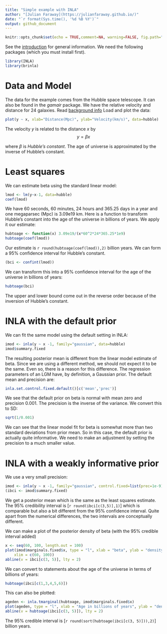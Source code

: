 ```yaml
---
title: "Simple example with INLA"
author: "[Julian Faraway](https://julianfaraway.github.io/)"
date: "`r format(Sys.time(), '%d %B %Y')`"
output: github_document
---
```


```r
knitr::opts_chunk$set(echo = TRUE,comment=NA, warning=FALSE, fig.path="figs/")
```

See the [introduction](index.md) for general information. We need the following packages
(which you must install first).

```r
library(INLA)
library(brinla)
```


# Data and Model

The data for the example comes from the Hubble space telescope. It can also be found in the
*gamair* package. We have the relative velocity and distance for 24 galaxies. Read
[background info](http://www.space.com/25179-hubble-constant.html)
Load and plot the data:

```r
plot(y ~ x, xlab="Distance(Mpc)", ylab="Velocity(km/s)", data=hubble)
```

The velocity *y* is related to the distance *x* by
$$
y = \beta x
$$

where $\beta$ is *Hubble's constant*. The age of universe is
approximated by the inverse of Hubble's constant.

# Least squares

We can estimate beta using the standard linear model:

```r
lmod <- lm(y~x-1, data=hubble)
coef(lmod)
```

We have 60 seconds, 60 minutes, 24 hours and 365.25 days in a year and one megaparsec (Mpc) is 3.09e19 km.
Here is a function to transform Hubble's constant into the age of the universe in billions of years. We
apply it our estimate:

```r
hubtoage <- function(x) 3.09e19/(x*60^2*24*365.25*1e9)
hubtoage(coef(lmod))
```

Our estimate is `r round(hubtoage(coef(lmod)),2)` billion years. We can form a 95% confidence interval for Hubble's constant.

```r
(bci <- confint(lmod))
```

We can transform this into a 95% confidence interval for the age of the universe in billions of years:

```r
hubtoage(bci)
```

The upper and lower bound come out in the reverse order because of the inversion of Hubble's constant.

# INLA with the default prior

We can fit the same model using the default setting in INLA:

```r
imod <- inla(y ~ x -1, family="gaussian", data=hubble)
imod$summary.fixed
```

The resulting posterior mean is different from the linear model estimate of beta. Since
we are using a different method, we should not expect it to be the same. Even so, there
is a reason for this difference. The regression parameters of an LGM have, by definition, a
Gaussian prior. The default mean and precision are:

```r
inla.set.control.fixed.default()[c('mean','prec')]
```

We see that the default prior
on beta is normal with mean zero and precision 0.001. The precision is the inverse
of the variance. We convert this to SD:

```r
sqrt(1/0.001)
```

We can see that the linear model fit for beta is somewhat more than two standard deviations from prior mean. So in this case,
the default prior is actually quite informative. We need to make an adjustment by setting the precision to a much
smaller value.

# INLA with a weakly informative prior

We use a very small precision:

```r
imod <- inla(y ~ x -1, family="gaussian", control.fixed=list(prec=1e-9), data=hubble)
(ibci <- imod$summary.fixed)
```

We get a posterior mean which is the same as the least squares estimate. The 95% credibility interval
is [`r round(ibci[c(3,5)],1)`] which is comparable but also a bit different from the 95% confidence interval.
Quite apart from the numerical differences, the two intervals are conceptually different. 

We can make a plot of the posterior density of beta (with the 95% credible interval added)

```r
x <- seq(60, 100, length.out = 100)
plot(imod$marginals.fixed$x, type = "l", xlab = "beta", ylab = "density", 
    xlim = c(60, 100))
abline(v = ibci[c(3, 5)], lty = 2)
```

We can convert to statements about the age of the universe in terms of billions of years:

```r
hubtoage(ibci[c(1,3,4,5,6)])
```

This can also be plotted:

```r
ageden <- inla.tmarginal(hubtoage, imod$marginals.fixed$x)
plot(ageden, type = "l", xlab = "Age in billions of years", ylab = "density")
abline(v = hubtoage(ibci[c(3, 5)]), lty = 2)
```

The 95% credible interval is [`r round(sort(hubtoage(ibci[c(3, 5)])),2)`] billion years.


